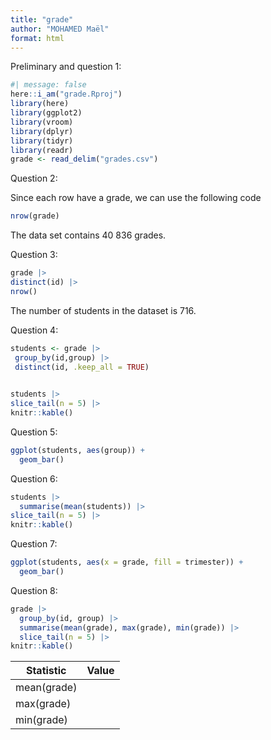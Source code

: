 ```yaml
---
title: "grade"
author: "MOHAMED Maël"
format: html
---
```


Preliminary and question 1:

```r
#| message: false
here::i_am("grade.Rproj")
library(here)
library(ggplot2)
library(vroom)
library(dplyr)
library(tidyr)
library(readr)
grade <- read_delim("grades.csv")
```

Question 2:

Since each row have a grade, we can use the following code

```r
nrow(grade)
```

The data set contains 40 836 grades.

Question 3:

```r
grade |>
distinct(id) |>
nrow() 
```

The number of students in the dataset is 716.

Question 4:



```r
students <- grade |>
 group_by(id,group) |>
 distinct(id, .keep_all = TRUE)
  
```


```r
students |>
slice_tail(n = 5) |>
knitr::kable()

```

Question 5:

```r
ggplot(students, aes(group)) +
  geom_bar()
```


Question 6:

```r
students |>
  summarise(mean(students)) |>
slice_tail(n = 5) |>
knitr::kable()
```

Question 7:

```r
ggplot(students, aes(x = grade, fill = trimester)) +
  geom_bar()
```


Question 8:

```r
grade |>
  group_by(id, group) |>
  summarise(mean(grade), max(grade), min(grade)) |>
  slice_tail(n = 5) |>
knitr::kable()
```

| Statistic   | Value |
|-------------|-------|
| mean(grade) |       |
| max(grade)  |       |
| min(grade)  |       |









